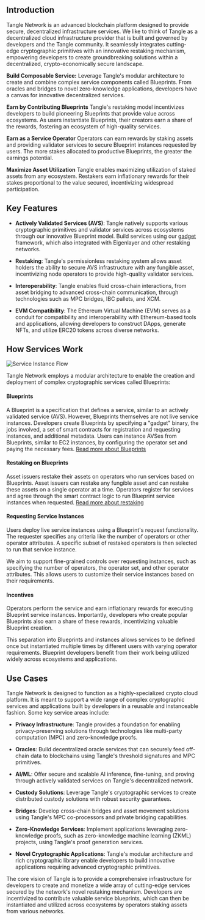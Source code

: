 ## Introduction

Tangle Network is an advanced blockchain platform designed to provide secure, decentralized infrastructure services. We like to think of Tangle as a decentralized cloud infrastructure provider that is built and governed by developers and the Tangle community. It seamlessly integrates cutting-edge cryptographic primitives with an innovative restaking mechanism, empowering developers to create groundbreaking solutions within a decentralized, crypto-economically secure landscape.

**Build Composable Service:**
Leverage Tangle's modular architecture to create and combine complex service components called Blueprints. From oracles and bridges to novel zero-knowledge applications, developers have a canvas for innovative decentralized services.

**Earn by Contributing Blueprints**
Tangle's restaking model incentivizes developers to build pioneering Blueprints that provide value across ecosystems. As users instantiate Blueprints, their creators earn a share of the rewards, fostering an ecosystem of high-quality services.

**Earn as a Service Operator**
Operators can earn rewards by staking assets and providing validator services to secure Blueprint instances requested by users. The more stakes allocated to productive Blueprints, the greater the earnings potential.

**Maximize Asset Utilization**
Tangle enables maximizing utilization of staked assets from any ecosystem. Restakers earn inflationary rewards for their stakes proportional to the value secured, incentivizing widespread participation.

## Key Features

- **Actively Validated Services (AVS)**: Tangle natively supports various cryptographic primitives and validator services across ecosystems through our innovative Blueprint model. Build services using our [gadget](https://github.com/webb-tools/gadget) framework, which also integrated with Eigenlayer and other restaking networks.

- **Restaking**: Tangle's permissionless restaking system allows asset holders the ability to secure AVS infrastructure with any fungible asset, incentivizing node operators to provide high-quality validator services.

- **Interoperability**: Tangle enables fluid cross-chain interactions, from asset bridging to advanced cross-chain communication, through technologies such as MPC bridges, IBC pallets, and XCM.

- **EVM Compatibility**: The Ethereum Virtual Machine (EVM) serves as a conduit for compatibility and interoperability with Ethereum-based tools and applications, allowing developers to construct DApps, generate NFTs, and utilize ERC20 tokens across diverse networks.

## How Services Work

![Service Instance Flow](../images/ServiceInstanceFlow.png)

Tangle Network employs a modular architecture to enable the creation and deployment of complex cryptographic services called Blueprints:

#### Blueprints

A Blueprint is a specification that defines a service, similar to an actively validated service (AVS). However, Blueprints themselves are not live service instances. Developers create Blueprints by specifying a "gadget" binary, the jobs involved, a set of smart contracts for registration and requesting instances, and additional metadata. Users can instance AVSes from Blueprints, similar to EC2 instances, by configuring the operator set and paying the necessary fees. [Read more about Blueprints](../developers/blueprints.mdx)

#### Restaking on Blueprints

Asset issuers restake their assets on operators who run services based on Blueprints. Asset issuers can restake any fungible asset and can restake these assets on a single operator at a time. Operators register for services and agree through the smart contract logic to run Blueprint service instances when requested. [Read more about restaking](../restake/introduction.mdx)

#### Requesting Service Instances

Users deploy live service instances using a Blueprint's request functionality. The requester specifies any criteria like the number of operators or other operator attributes. A specific subset of restaked operators is then selected to run that service instance.

We aim to support fine-grained controls over requesting instances, such as specifying the number of operators, the operator set, and other operator attributes. This allows users to customize their service instances based on their requirements.

#### Incentives

Operators perform the service and earn inflationary rewards for executing Blueprint service instances. Importantly, developers who create popular Blueprints also earn a share of these rewards, incentivizing valuable Blueprint creation.

This separation into Blueprints and instances allows services to be defined once but instantiated multiple times by different users with varying operator requirements. Blueprint developers benefit from their work being utilized widely across ecosystems and applications.

## Use Cases

Tangle Network is designed to function as a highly-specialized crypto cloud platform. It is meant to support a wide range of complex cryptographic services and applications built by developers in a reusable and instanceable fashion. Some key service areas include:

- **Privacy Infrastructure**: Tangle provides a foundation for enabling privacy-preserving solutions through technologies like multi-party computation (MPC) and zero-knowledge proofs.

- **Oracles**: Build decentralized oracle services that can securely feed off-chain data to blockchains using Tangle's threshold signatures and MPC primitives.

- **AI/ML**: Offer secure and scalable AI inference, fine-tuning, and proving through actively validated services on Tangle's decentralized network.

- **Custody Solutions**: Leverage Tangle's cryptographic services to create distributed custody solutions with robust security guarantees.

- **Bridges**: Develop cross-chain bridges and asset movement solutions using Tangle's MPC co-processors and private bridging capabilities.

- **Zero-Knowledge Services**: Implement applications leveraging zero-knowledge proofs, such as zero-knowledge machine learning (ZKML) projects, using Tangle's proof generation services.

- **Novel Cryptographic Applications**: Tangle's modular architecture and rich cryptographic library enable developers to build innovative applications requiring advanced cryptographic primitives.

The core vision of Tangle is to provide a comprehensive infrastructure for developers to create and monetize a wide array of cutting-edge services secured by the network's novel restaking mechanism. Developers are incentivized to contribute valuable service blueprints, which can then be instantiated and utilized across ecosystems by operators staking assets from various networks.
